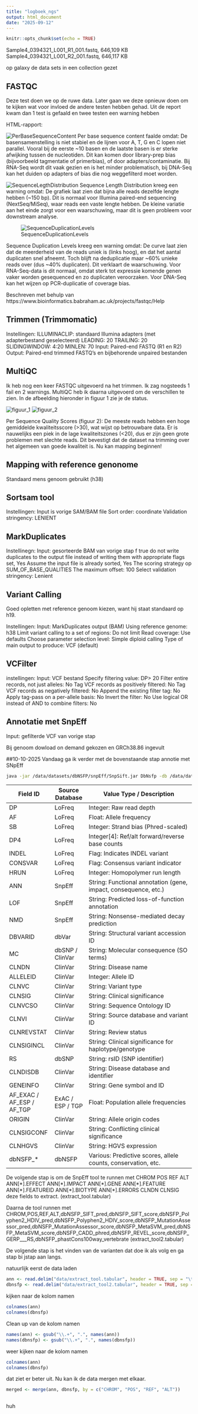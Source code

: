 ```yaml
---
title: "logboek_ngs"
output: html_document
date: "2025-09-12"
---
```


```r
knitr::opts_chunk$set(echo = TRUE)
```


Sample4_0394321_L001_R1_001.fastq, 646,109 KB
Sample4_0394321_L001_R2_001.fastq, 646,117 KB

op galaxy de data sets in een collection gezet


## FASTQC

Deze test doen we op de ruwe data. Later gaan we deze opnieuw doen om te kijken wat voor invloed de andere testen hebben gehad.
Uit de report kwam dan 1 test is gefaald en twee testen een warning hebben

HTML-rapport:

![PerBaseSequenceContent](/homes/nfbovenga/NGS_Mapping/Images/PerBaseSequenceContent.png)
Per base sequence content faalde omdat:
De basensamenstelling is niet stabiel en de lijnen voor A, T, G en C lopen niet parallel. Vooral bij de eerste ~10 basen en de laatste basen is er sterke afwijking tussen de nucleotiden. Dit kan komen door library-prep bias (bijvoorbeeld tagmentatie of primerbias), of door adapters/contaminatie. Bij RNA-Seq wordt dit vaak gezien en is het minder problematisch, bij DNA-Seq kan het duiden op adapters of bias die nog weggefilterd moet worden.


![SequenceLegthDistribution](/homes/nfbovenga/NGS_Mapping/Images/SequenceLegthDistribution.png)
Sequence Length Distribution kreeg een warning omdat:
De grafiek laat zien dat bijna alle reads dezelfde lengte hebben (~150 bp). Dit is normaal voor Illumina paired-end sequencing (NextSeq/MiSeq), waar reads een vaste lengte hebben. De kleine variatie aan het einde zorgt voor een waarschuwing, maar dit is geen probleem voor downstream analyse.


![SequenceDuplicationLevels](/homes/nfbovenga/NGS_Mapping/Images/SequenceDuplicationLevels.png)

Sequence Duplication Levels kreeg een warning omdat:
De curve laat zien dat de meerderheid van de reads uniek is (links hoog), en dat het aantal duplicaten snel afneemt. Toch blijft na deduplicatie maar ~60% unieke reads over (dus ~40% duplicaten). Dit verklaart de waarschuwing. Voor RNA-Seq-data is dit normaal, omdat sterk tot expressie komende genen vaker worden gesequenced en zo duplicaten veroorzaken. Voor DNA-Seq kan het wijzen op PCR-duplicatie of coverage bias.

Beschreven met behulp van https://www.bioinformatics.babraham.ac.uk/projects/fastqc/Help


## Trimmen (Trimmomatic)

Instellingen:
ILLUMINACLIP: standaard Illumina adapters (met adapterbestand geselecteerd)
LEADING: 20
TRAILING: 20
SLIDINGWINDOW: 4:20
MINLEN: 70
Input: Paired-end FASTQ (R1 en R2)
Output: Paired-end trimmed FASTQ’s en bijbehorende unpaired bestanden


## MultiQC

Ik heb nog een keer FASTQC uitgevoerd na het trimmen. Ik zag nogsteeds 1 fail en 2 warnings. MultiQC heb ik daarna uitgevoerd om de verschillen te zien. In de afbeelding hieronder in figuur 1 zie je de status.

![figuur_1](/homes/nfbovenga/NGS_Mapping/Images/MultiQC1.png)
![figuur_2](/homes/nfbovenga/NGS_Mapping/Images/PerSequenceQualityScores.png)

Per Sequence Quality Scores (figuur 2):
De meeste reads hebben een hoge gemiddelde kwaliteitsscore (>30), wat wijst op betrouwbare data. Er is nauwelijks een piek in de lage kwaliteitszones (<20), dus er zijn geen grote problemen met slechte reads. Dit bevestigt dat de dataset na trimming over het algemeen van goede kwaliteit is.
Nu kan mapping beginnen!


## Mapping with reference genonome

Standaard mens genoom gebruikt (h38)


## Sortsam tool

Instellingen:
Input is vorige SAM/BAM file
Sort order: coordinate
Validation stringency: LENIENT


## MarkDuplicates

Instellinegn:
Input: gesorteerde BAM van vorige stap
f true do not write duplicates to the output file instead of writing them with appropriate flags set, Yes
Assume the input file is already sorted, Yes
The scoring strategy op SUM_OF_BASE_QUALITIES
The maximum offset: 100
Select validation stringency: Lenient


## Variant Calling

Goed opletten met reference genoom kiezen, want hij staat standaard op h19.

Instellingen:
Input: MarkDuplicates output (BAM)
Using reference genome: h38
Limit variant calling to a set of regions: Do not limit
Read coverage: Use defaults 
Choose parameter selection level: Simple diploid calling
Type of main output to produce: VCF (default)

## VCFilter

instellingen:
Input: VCF bestand
Specify filtering value: DP> 20
Filter entire records, not just alleles: No
Tag VCF records as positively filtered: No
Tag VCF records as negatively filtered: No
Append the existing filter tag: No
Apply tag-pass on a per-allele basis: No
Invert the filter: No
Use logical OR instead of AND to combine filters: No


## Annotatie met SnpEff

Input: gefilterde VCF van vorige stap 

Bij genoom dowload on demand gekozen en GRCh38.86 ingevult 

##10-10-2025
Vandaag ga ik verder met de bovenstaande stap annotie met SNpEff

```bash
java -jar /data/datasets/dbNSFP/snpEff/SnpSift.jar DbNsfp -db /data/datasets/dbNSFP/snpEff/data/dbNSFP4.3c.txt.gz ~/Desktop/variant_step2.vcf > ~/Desktop/variants_step3.vcf
```

| Field ID                  | Source Database     | Value Type / Description                                      |
|---------------------------|---------------------|---------------------------------------------------------------|
| DP                        | LoFreq              | Integer: Raw read depth                                       |
| AF                        | LoFreq              | Float: Allele frequency                                       |
| SB                        | LoFreq              | Integer: Strand bias (Phred-scaled)                           |
| DP4                       | LoFreq              | Integer[4]: Ref/alt forward/reverse base counts               |
| INDEL                     | LoFreq              | Flag: Indicates INDEL variant                                 |
| CONSVAR                   | LoFreq              | Flag: Consensus variant indicator                             |
| HRUN                      | LoFreq              | Integer: Homopolymer run length                               |
| ANN                       | SnpEff              | String: Functional annotation (gene, impact, consequence, etc.) |
| LOF                       | SnpEff              | String: Predicted loss-of-function annotation                 |
| NMD                       | SnpEff              | String: Nonsense-mediated decay prediction                    |
| DBVARID                   | dbVar               | String: Structural variant accession ID                       |
| MC                        | dbSNP / ClinVar     | String: Molecular consequence (SO terms)                      |
| CLNDN                     | ClinVar             | String: Disease name                                          |
| ALLELEID                  | ClinVar             | Integer: Allele ID                                            |
| CLNVC                     | ClinVar             | String: Variant type                                          |
| CLNSIG                    | ClinVar             | String: Clinical significance                                 |
| CLNVCSO                   | ClinVar             | String: Sequence Ontology ID                                  |
| CLNVI                     | ClinVar             | String: Source database and variant ID                        |
| CLNREVSTAT               | ClinVar             | String: Review status                                         |
| CLNSIGINCL                | ClinVar             | String: Clinical significance for haplotype/genotype          |
| RS                        | dbSNP               | String: rsID (SNP identifier)                                 |
| CLNDISDB                  | ClinVar             | String: Disease database and identifier                       |
| GENEINFO                  | ClinVar             | String: Gene symbol and ID                                    |
| AF_EXAC / AF_ESP / AF_TGP | ExAC / ESP / TGP    | Float: Population allele frequencies                          |
| ORIGIN                    | ClinVar             | String: Allele origin codes                                   |
| CLNSIGCONF                | ClinVar             | String: Conflicting clinical significance                     |
| CLNHGVS                   | ClinVar             | String: HGVS expression                                       |
| dbNSFP_*                  | dbNSFP              | Various: Predictive scores, allele counts, conservation, etc. |


De volgende stap is om de SnpEff tool te runnen met CHROM POS REF ALT ANN[*].EFFECT ANN[*].IMPACT ANN[*].GENE ANN[*].FEATURE ANN[*].FEATUREID ANN[*].BIOTYPE ANN[*].ERRORS CLNDN CLNSIG deze fields to extract. (extract_tool.tabular)

Daarna de tool runnen met CHROM,POS,REF,ALT,dbNSFP_SIFT_pred,dbNSFP_SIFT_score,dbNSFP_Polyphen2_HDIV_pred,dbNSFP_Polyphen2_HDIV_score,dbNSFP_MutationAssessor_pred,dbNSFP_MutationAssessor_score,dbNSFP_MetaSVM_pred,dbNSFP_MetaSVM_score,dbNSFP_CADD_phred,dbNSFP_REVEL_score,dbNSFP_GERP___RS,dbNSFP_phastCons100way_vertebrate (extract_tool2.tabular)

De volgende stap is het vinden van de varianten dat doe ik als volg en ga stap bi jstap aan langs. 

natuurlijk eerst de data laden
```r
ann <- read.delim("data/extract_tool.tabular", header = TRUE, sep = "\t")
dbnsfp <- read.delim("data/extract_tool2.tabular", header = TRUE, sep = "\t")

```

kijken naar de kolom namen
```r
colnames(ann)
colnames(dbnsfp)
```

Clean up van de kolom namen
```r
names(ann) <- gsub("\\.+", ".", names(ann))
names(dbnsfp) <- gsub("\\.+", ".", names(dbnsfp))
```

weer kijken naar de kolom namen
```r
colnames(ann)
colnames(dbnsfp)
```


dat ziet er beter uit. Nu kan ik de data mergen met elkaar. 
```r
merged <- merge(ann, dbnsfp, by = c("CHROM", "POS", "REF", "ALT"))
```

```r

```
huh
